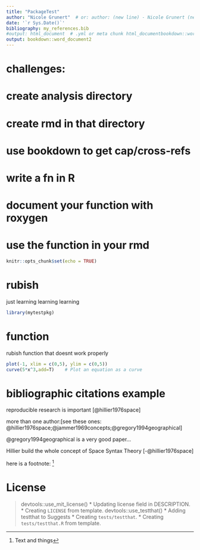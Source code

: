 ```yaml
---
title: "PackageTest"
author: "Nicole Grunert"  # or: author: (new line) - Nicole Grunert (new line) - other Author
date: '`r Sys.Date()`'
bibliography: my_references.bib
#output: html_document  # .yml or meta chunk html_documentbookdown::word_document2
output: bookdown::word_document2
---
```

# challenges: 
# create analysis directory
# create rmd in that directory
# use bookdown to get cap/cross-refs
# write a fn in R
# document your function with roxygen
# use the function in your rmd

```r
knitr::opts_chunk$set(echo = TRUE)
```

# rubish

just learning learning learning

```r
library(mytestpkg)
```

# function

rubish function that doesnt work properly

```r
plot(-1, xlim = c(0,5), ylim = c(0,5))
curve(5*x^3,add=T)    # Plot an equation as a curve
```

# bibliographic citations example

<!--
see above: bibliography: my_references.bib  (need BibTex citations!) Bibtex data needed!!!!!
-->
 reproducible research is important [@hillier1976space]
 
 more than one author:[see these ones: @hillier1976space;@jammer1969concepts;@gregory1994geographical]
 
 @gregory1994geographical is a very good paper...
 
 Hillier build the whole concept of Space Syntax Theory [-@hillier1976space]

here is a footnote: ^[Text and things]


# License

> devtools::use_mit_license()
* Updating license field in DESCRIPTION.
* Creating `LICENSE` from template.
> devtools::use_testthat()
* Adding testthat to Suggests
* Creating `tests/testthat`.
* Creating `tests/testthat.R` from template.



